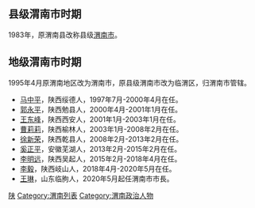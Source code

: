 {{article issues
|
{{Expand|time=2011-04-16T03:00:26+00:00}}
{{Unreferenced|time=2011-04-16T03:00:26+00:00}}
}}
==县级渭南市时期==

1983年，原渭南县改称县级[[渭南市|渭南市]]。

==地级渭南市时期==

1995年4月原渭南地区改为渭南市，原县级渭南市改为临渭区，归渭南市管辖。

*[[马中平|马中平]]，陕西绥德人，1997年7月-2000年4月在任。
*[[郭永平|郭永平]]，陕西勉县人，2000年4月-2001年1月在任。
*[[王东峰|王东峰]]，陕西西安人，2001年1月-2003年1月在任。	
*[[曹莉莉|曹莉莉]]，陕西榆林人，2003年1月-2008年2月在任。
*[[徐新荣|徐新荣]]，陕西乾县人，2008年2月-2013年2月在任。
*[[奚正平|奚正平]]，安徽芜湖人，2013年2月-2015年2月在任。
*[[李明远_(1965年)|李明远]]，陕西吴起人，2015年2月-2018年4月在任。
*[[李毅_(1970年)|李毅]]，陕西岐山人，2018年4月-2020年5月在任。
*[[王琳_(1970年)|王琳]]，山东临朐人，2020年5月起任渭南市市長。

[[Category:中国市长列表|陕]]
[[Category:渭南列表|Category:渭南列表]]
[[Category:渭南政治人物|Category:渭南政治人物]]